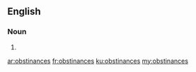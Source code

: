 ==English==

===Noun===
{{head|en|plural}}

# {{plural of|obstinance|lang=en}}

[[ar:obstinances]]
[[fr:obstinances]]
[[ku:obstinances]]
[[my:obstinances]]